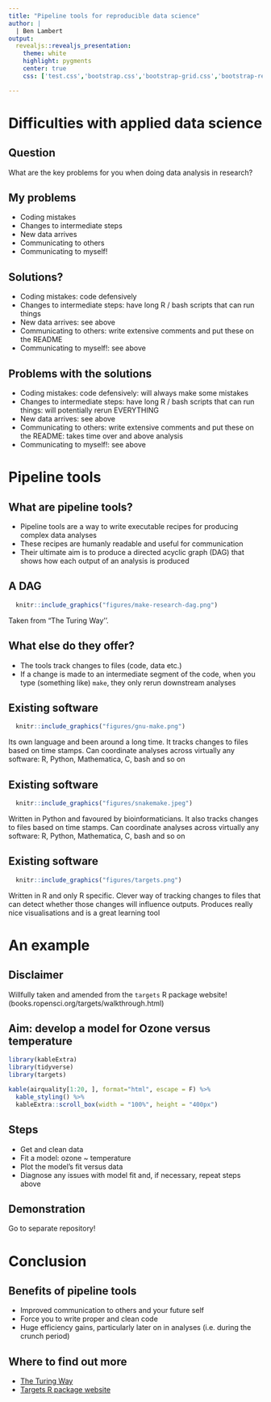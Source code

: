 ```yaml
---
title: "Pipeline tools for reproducible data science"
author: | 
  | Ben Lambert
output:
  revealjs::revealjs_presentation:
    theme: white
    highlight: pygments
    center: true
    css: ['test.css','bootstrap.css','bootstrap-grid.css','bootstrap-reboot.min.css','bootstrap-grid.min.css','bootstrap.min.css','bootstrap-reboot.css']

---
```


# Difficulties with applied data science

## Question

What are the key problems for you when doing data analysis in research?

## My problems

- Coding mistakes
- Changes to intermediate steps
- New data arrives
- Communicating to others
- Communicating to myself!

## Solutions?

- Coding mistakes: code defensively
- Changes to intermediate steps: have long R / bash scripts that can run things
- New data arrives: see above
- Communicating to others: write extensive comments and put these on the README
- Communicating to myself!: see above

## Problems with the solutions

- Coding mistakes: code defensively: will always make some mistakes
- Changes to intermediate steps: have long R / bash scripts that can run things: will potentially rerun EVERYTHING
- New data arrives: see above
- Communicating to others: write extensive comments and put these on the README: takes time over and above analysis
- Communicating to myself!: see above

# Pipeline tools

## What are pipeline tools?

- Pipeline tools are a way to write executable recipes for producing complex data analyses
- These recipes are humanly readable and useful for communication
- Their ultimate aim is to produce a directed acyclic graph (DAG) that shows how each output of an analysis is produced

## A DAG

```r
  knitr::include_graphics("figures/make-research-dag.png")
```

Taken from "The Turing Way''.

## What else do they offer?

- The tools track changes to files (code, data etc.)
- If a change is made to an intermediate segment of the code, when you type (something like) `make`, they only rerun downstream analyses

## Existing software

```r
  knitr::include_graphics("figures/gnu-make.png")
```

Its own language and been around a long time. It tracks changes to files based on time stamps. Can coordinate analyses across virtually any software: R, Python, Mathematica, C, bash and so on

## Existing software

```r
  knitr::include_graphics("figures/snakemake.jpeg")
```

Written in Python and favoured by bioinformaticians. It also tracks changes to files based on time stamps. Can coordinate analyses across virtually any software: R, Python, Mathematica, C, bash and so on

## Existing software

```r
  knitr::include_graphics("figures/targets.png")
```

Written in R and only R specific. Clever way of tracking changes to files that can detect whether those changes will influence outputs. Produces really nice visualisations and is a great learning tool


# An example

## Disclaimer

Willfully taken and amended from the `targets` R package website! (books.ropensci.org/targets/walkthrough.html)

## Aim: develop a model for Ozone versus temperature

```r
library(kableExtra)
library(tidyverse)
library(targets)

kable(airquality[1:20, ], format="html", escape = F) %>% 
  kable_styling() %>%
  kableExtra::scroll_box(width = "100%", height = "400px")
```

## Steps

- Get and clean data
- Fit a model: ozone ~ temperature
- Plot the model's fit versus data
- Diagnose any issues with model fit and, if necessary, repeat steps above

## Demonstration

Go to separate repository!

# Conclusion

## Benefits of pipeline tools

- Improved communication to others and your future self
- Force you to write proper and clean code
- Huge efficiency gains, particularly later on in analyses (i.e. during the crunch period)

## Where to find out more

- [The Turing Way](https://the-turing-way.netlify.app/reproducible-research/make.html)
- [Targets R package website](https://books.ropensci.org/targets/)

